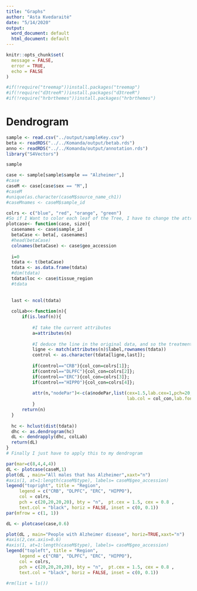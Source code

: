 ```yaml
---
title: "Graphs"
author: "Asta Kvedaraitė"
date: "5/14/2020"
output:
  word_document: default
  html_document: default
---
```

```r
knitr::opts_chunk$set(
  message = FALSE,
  error = TRUE,
  echo = FALSE 
)
```

```r
#if(!require("treemap"))install.packages("treemap")
#if(!require("d3treeR"))install.packages("d3treeR")
#if(!require("hrbrthemes"))install.packages("hrbrthemes")
```
# Dendrogram 
```r
sample <- read.csv("../output/sampleKey.csv")
beta <- readRDS("../../Komanda/output/betab.rds")
anno <- readRDS("../../Komanda/output/annotation.rds")
library("S4Vectors")

sample

```

```r
case <- sample[sample$sample == "Alzheimer",]
#case
caseM <- case[case$sex == "M",]
#caseM
#unique(as.character(caseM$source_name_ch1))
#caseMnames <- caseM$sample_id
```


  

```r

colrs <- c("blue", "red", "orange", "green")
#So if I Want to color each leaf of the Tree, I have to change the attribute of each leaf. This can be done using the dendrapply function. So I create a function that # # add 3 attributes to the leaf : one for the color (“lab.col”) ,one for the font “lab.font” and one for the size (“lab.cex”).
plotcase<- function(case, size){
  casenames <- case$sample_id
  betaCase <- beta[, casenames]
  #head(betaCase)
  colnames(betaCase) <- case$geo_accession
  
  i=0
  tdata <- t(betaCase)
  tdata <- as.data.frame(tdata)
  #dim(tdata)
  tdata$loc <- case$tissue_region
  #tdata
  
  
  last <- ncol(tdata)
  
  colLab<<-function(n){
      if(is.leaf(n)){
          
          #I take the current attributes
          a=attributes(n)
          
          #I deduce the line in the original data, and so the treatment and the specie.
          ligne <- match(attributes(n)$label,rownames(tdata))
          control <- as.character(tdata[ligne,last]);
          
          if(control=="CRB"){col_con=colrs[1]};
          if(control=="DLPFC"){col_con=colrs[2]};
          if(control=="ERC"){col_con=colrs[3]};
          if(control=="HIPPO"){col_con=colrs[4]};
          
          attr(n,"nodePar")<-c(a$nodePar,list(cex=1.5,lab.cex=1,pch=20,col=col_con, 
                                              lab.col = col_con,lab.font=1,lab.cex=size))
          }
      return(n)
  }
  
  hc <- hclust(dist(tdata))
  dhc <- as.dendrogram(hc)
  dL <- dendrapply(dhc, colLab)
  return(dL)
}
# Finally I just have to apply this to my dendrogram
```

```r
par(mar=c(8,4,4,4))
dL <- plotcase(caseM,1)
plot(dL , main="All males that has Alzheimer",xaxt="n")
#axis(1, at=1:length(caseM$type), labels= caseM$geo_accession)
legend("topright", title = "Region",
     legend = c("CRB", "DLPFC", "ERC", "HIPPO"), 
     col = colrs, 
     pch = c(20,20,20,20), bty = "n",  pt.cex = 1.5, cex = 0.8 , 
     text.col = "black", horiz = FALSE, inset = c(0, 0.1))
par(mfrow = c(1, 1))
```

```r
dL <- plotcase(case,0.6)

```

```r
plot(dL , main="People with Alzheimer disease", horiz=TRUE,xaxt="n")
#axis(2,cex.axis=0.6)
#axis(1, at=1:length(caseM$type), labels= caseM$geo_accession)
legend("topleft", title = "Region",
     legend = c("CRB", "DLPFC", "ERC", "HIPPO"), 
     col = colrs, 
     pch = c(20,20,20,20), bty = "n",  pt.cex = 1.5, cex = 0.8 , 
     text.col = "black", horiz = FALSE, inset = c(0, 0.1))

#rm(list = ls())
```

